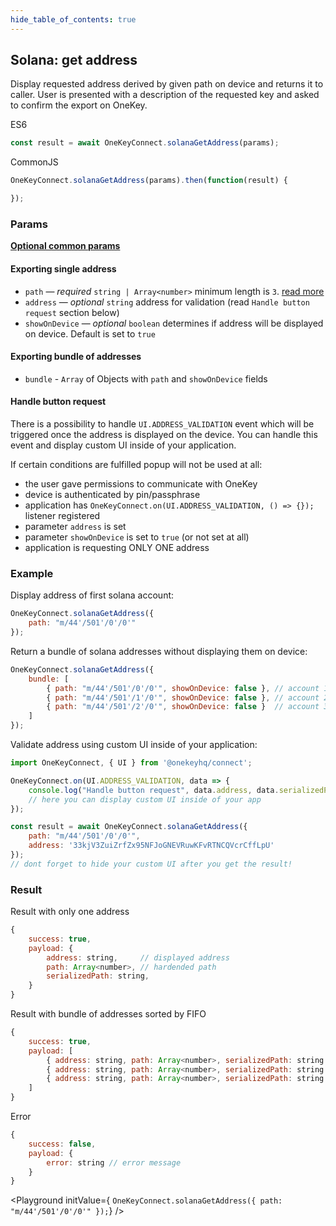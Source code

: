 ```yaml
---
hide_table_of_contents: true
---
```


## Solana: get address
Display requested address derived by given path on device and returns it to caller. User is presented with a description of the requested key and asked to confirm the export on OneKey.

ES6
```javascript
const result = await OneKeyConnect.solanaGetAddress(params);
```

CommonJS
```javascript
OneKeyConnect.solanaGetAddress(params).then(function(result) {

});
```

### Params
[**Optional common params**](./commonParams)

#### Exporting single address

* `path` — *required* `string | Array<number>` minimum length is `3`. [read more](./path)
* `address` — *optional* `string` address for validation (read `Handle button request` section below)
* `showOnDevice` — *optional* `boolean` determines if address will be displayed on device. Default is set to `true`

#### Exporting bundle of addresses
* `bundle` - `Array` of Objects with `path` and `showOnDevice` fields

#### Handle button request

There is a possibility to handle `UI.ADDRESS_VALIDATION` event which will be triggered once the address is displayed on the device.
You can handle this event and display custom UI inside of your application.

If certain conditions are fulfilled popup will not be used at all:
- the user gave permissions to communicate with OneKey
- device is authenticated by pin/passphrase
- application has `OneKeyConnect.on(UI.ADDRESS_VALIDATION, () => {});` listener registered
- parameter `address` is set
- parameter `showOnDevice` is set to `true` (or not set at all)
- application is requesting ONLY ONE address


### Example
Display address of first solana account:
```javascript
OneKeyConnect.solanaGetAddress({
    path: "m/44'/501'/0'/0'"
});
```
Return a bundle of solana addresses without displaying them on device:
```javascript
OneKeyConnect.solanaGetAddress({
    bundle: [
        { path: "m/44'/501'/0'/0'", showOnDevice: false }, // account 1
        { path: "m/44'/501'/1'/0'", showOnDevice: false }, // account 2
        { path: "m/44'/501'/2'/0'", showOnDevice: false }  // account 3
    ]
});
```
Validate address using custom UI inside of your application:
```javascript
import OneKeyConnect, { UI } from '@onekeyhq/connect';

OneKeyConnect.on(UI.ADDRESS_VALIDATION, data => {
    console.log("Handle button request", data.address, data.serializedPath);
    // here you can display custom UI inside of your app
});

const result = await OneKeyConnect.solanaGetAddress({
    path: "m/44'/501'/0'/0'",
    address: '33kjV3ZuiZrfZx95NFJoGNEVRuwKFvRTNCQVcrCffLpU'
});
// dont forget to hide your custom UI after you get the result!
```

### Result
Result with only one address
```javascript
{
    success: true,
    payload: {
        address: string,     // displayed address
        path: Array<number>, // hardended path
        serializedPath: string,
    }
}
```
Result with bundle of addresses sorted by FIFO
```javascript
{
    success: true,
    payload: [
        { address: string, path: Array<number>, serializedPath: string }, // account 1
        { address: string, path: Array<number>, serializedPath: string }, // account 2
        { address: string, path: Array<number>, serializedPath: string }  // account 3
    ]
}
```
Error
```javascript
{
    success: false,
    payload: {
        error: string // error message
    }
}
```



<Playground
    initValue={
`OneKeyConnect.solanaGetAddress({
    path: "m/44'/501'/0'/0'"
});`}
/>

